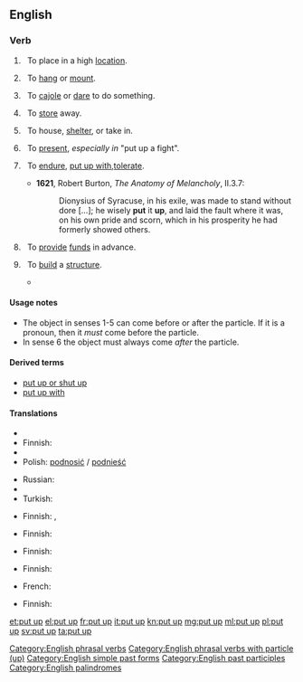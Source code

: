 ==English==

===Verb===
{{en-verb|head=[[put]] [[up]]|puts up|putting up|put up}}

# {{context|transitive}}&nbsp; To place in a high [[location]].
#: {{usex|Please '''put up''' your luggage in the overhead bins.}}
# {{context|transitive}}&nbsp; To [[hang]] or [[mount]].
#: {{usex|Many people '''put up''' messages on their refrigerators.}}
# {{context|transitive|idiomatic}}&nbsp; To [[cajole]] or [[dare]] to do something.
#: {{usex|I think someone '''put''' him '''up''' to it.}}
# {{context|transitive|idiomatic}}&nbsp; To [[store]] away.
#: {{usex|Be sure to '''put up''' the tools when you finish.}}
# {{context|transitive|idiomatic}}&nbsp; To house, [[shelter]], or take in.
#: {{usex|We can '''put''' you '''up''' for the night.}}
# {{context|transitive|idiomatic}}&nbsp; To [[present]], ''especially in'' "put up a fight".
#: {{usex|That last fighter '''put up''' quite a fight.}}
#: {{usex|They didn't '''put up''' much resistance.}}
# {{context|transitive}}&nbsp; To [[endure]], [[put up with]],[[tolerate]].
#* '''1621''', Robert Burton, ''The Anatomy of Melancholy'', II.3.7:
#*: Dionysius of Syracuse, in his exile, was made to stand without dore [...]; he wisely '''put''' it '''up''', and laid the fault where it was, on his own pride and scorn, which in his prosperity he had formerly showed others.
# {{context|transitive}}&nbsp; To [[provide]] [[funds]] in advance.
#: {{usex|Butty Sugrue '''put up''' £300,000 for the Ali–Lewis fight.}}
# {{context|transitive}}&nbsp; To [[build]] a [[structure]].
#*{{quote-book|year=1963|author={{w|Margery Allingham}}
|title={{w|The China Governess}}
|chapter=1|url=http://openlibrary.org/works/OL2004261W
|passage=The original family who had begun to build a palace to rival Nonesuch had died out before they had '''put up''' little more than the gateway,&nbsp;[&hellip;].}}

====Usage notes====
* The object in senses 1-5 can come before or after the particle. If it is a pronoun, then it ''must'' come before the particle. 
* In sense 6 the object must always come ''after'' the particle.

====Derived terms====
* [[put up or shut up]]
* [[put up with]]

====Translations====
{{trans-top|to place in a high location}}
* {{trreq|ar}}
* Finnish: {{t+|fi|nostaa}}
* {{trreq|fr}}
* Polish: [[podnosić]] / [[podnieść]]
{{trans-mid}}
* Russian: {{t+|ru|ставить|tr=stávitʹ|sc=Cyrl}} {{qualifier|наве́рх}}
* {{trreq|es}}
* Turkish: {{t+|tr|koymak}}
{{trans-bottom}}

{{trans-top|to hang or mount}}
* Finnish: {{t+|fi|ripustaa}}, {{t+|fi|kiinnittää}}
{{trans-mid}}
{{trans-bottom}}

{{trans-top|to cajole}}
* Finnish: {{t+|fi|yllyttää}}
{{trans-mid}}
{{trans-bottom}}

{{trans-top|to store away}}
* Finnish: {{t-|fi|paikoilleen|alt=panna paikoilleen}}
{{trans-mid}}
{{trans-bottom}}

{{trans-top|to house, shelter}}
* Finnish: {{t+|fi|majoittaa}}
{{trans-mid}}
* French: {{t+|fr|abriter}}
{{trans-bottom}}

{{trans-top|to present}}
* Finnish: {{t-|fi|panna pystyyn}}
{{trans-mid}}
{{trans-bottom}}

{{trans-see|to put up with|put up with}}

[[Category:English phrasal verbs]]
[[Category:English phrasal verbs with particle (up)]]
[[Category:English simple past forms]]
[[Category:English past participles]]
[[Category:English palindromes]]

[[et:put up]]
[[el:put up]]
[[fr:put up]]
[[it:put up]]
[[kn:put up]]
[[mg:put up]]
[[ml:put up]]
[[pl:put up]]
[[sv:put up]]
[[ta:put up]]